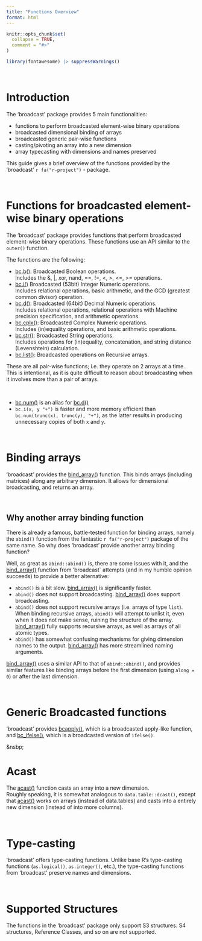 ```yaml
---
title: "Functions Overview"
format: html
---
```


```r
knitr::opts_chunk$set(
  collapse = TRUE,
  comment = "#>"
)
```

```r
library(fontawesome) |> suppressWarnings()
```


&nbsp;

# Introduction

The 'broadcast' package provides 5 main functionalities:

 - functions to perform broadcasted element-wise binary operations
 - broadcasted dimensional binding of arrays
 - broadcasted generic pair-wise functions
 - casting/pivoting an array into a new dimension
 - array typecasting with dimensions and names preserved
 
This guide gives a brief overview of the functions provided by the 'broadcast' `r fa("r-project")` - package.


&nbsp;

# Functions for broadcasted element-wise binary operations


The 'broadcast' package provides functions that perform broadcasted element-wise binary operations.
These functions use an API similar to the `outer()` function.

The functions are the following:

 - [bc.b()](/man/bc.b.qmd): Broadcasted Boolean operations.  
 Includes the &, |, xor, nand, ==, !=, <, >, <=, >= operations.
 - [bc.i()](/man/bc.i.qmd) Broadcasted (53bit) Integer Numeric operations.  
 Includes relational operations, basic arithmetic, and the GCD (greatest common divisor) operation.
 - [bc.d()](/man/bc.d.qmd): Broadcasted (64bit) Decimal Numeric operations.  
 Includes relational operations, relational operations with Machine precision specification, and arithmetic operations.
 - [bc.cplx()](/man/bc.cplx.qmd): Broadcasted Complex Numeric operations.  
 Includes (in)equality operations, and basic arithmetic operations.
 - [bc.str()](/man/bc.str.qmd): Broadcasted String operations.  
 Includes operations for (in)equality, concatenation, and string distance (Levenshtein) calculation.
 - [bc.list()](/man/bc.list.qmd): Broadcasted operations on Recursive arrays.  
 

These are all pair-wise functions; i.e. they operate on 2 arrays at a time.  
This is intentional, as it is quite difficult to reason about broadcasting when it involves more than a pair of arrays.

&nbsp;

::: {.callout-note}

 - [bc.num()](/man/bc.d.qmd) is an alias for [bc.d()](/man/bc.d.qmd)
 - `bc.i(x, y "+")` is faster and more memory efficient than `bc.num(trunc(x), trunc(y), "+")`, as the latter results in producing unnecessary copies of both `x` and `y`.
 
:::


  
 
&nbsp;

# Binding arrays

'broadcast' provides the [bind_array()](/man/bind_array.qmd) function. This binds arrays (including matrices) along any arbitrary dimension. It allows for dimensional broadcasting, and returns an array.


&nbsp;


## Why another array binding function

There is already a famous, battle-tested function for binding arrays, namely the `abind()` function from the fantastic `r fa("r-project")` package of the same name. So why does 'broadcast' provide another array binding function?

Well, as great as `abind::abind()` is, there are some issues with it, and the [bind_array()](/man/bind_array.qmd) function from 'broadcast` attempts (and in my humble opinion succeeds) to provide a better alternative:

 - `abind()` is a bit slow. [bind_array()](/man/bind_array.qmd) is significantly faster.
 - `abind()` does not support broadcasting. [bind_array()](/man/bind_array.qmd) does support broadcasting.
 - `abind()` does not support recursive arrays (i.e. arrays of type `list`). When binding recursive arrays, `abind()` will attempt to unlist it, even when it does not make sense, ruining the structure of the array. [bind_array()](/man/bind_array.qmd) fully supports recursive arrays, as well as arrays of all atomic types.
 - `abind()` has somewhat confusing mechanisms for giving dimension names to the output. [bind_array()](/man/bind_array.qmd) has more streamlined naming arguments.


[bind_array()](/man/bind_array.qmd) uses a similar API to that of `abind::abind()`, and provides similar features like binding arrays before the first dimension (using `along = 0`) or after the last dimension.

&nbsp;

# Generic Broadcasted functions

'broadcast' provides [bcapply()](/man/bcapply.qmd), which is a broadcasted apply-like function, and [bc_ifelse()](/man/bc_ifelse.qmd), which is a broadcasted version of `ifelse()`.

&nsbp;

# Acast

The [acast()](/man/acast.qmd) function casts an array into a new dimension.  
Roughly speaking, it is somewhat analogous to `data.table::dcast()`, except that [acast()](/man/acast.qmd) works on arrays (instead of data.tables) and casts into a entirely new dimension (instead of into more columns).

&nbsp;

# Type-casting

'broadcast' offers type-casting functions. Unlike base R's type-casting functions (`as.logical()`, `as.integer()`, etc.), the type-casting functions from 'broadcast' preserve names and dimensions.

&nbsp;

# Supported Structures

The functions in the 'broadcast' package only support S3 structures. S4 structures, Reference Classes, and so on are not supported.


&nbsp;
